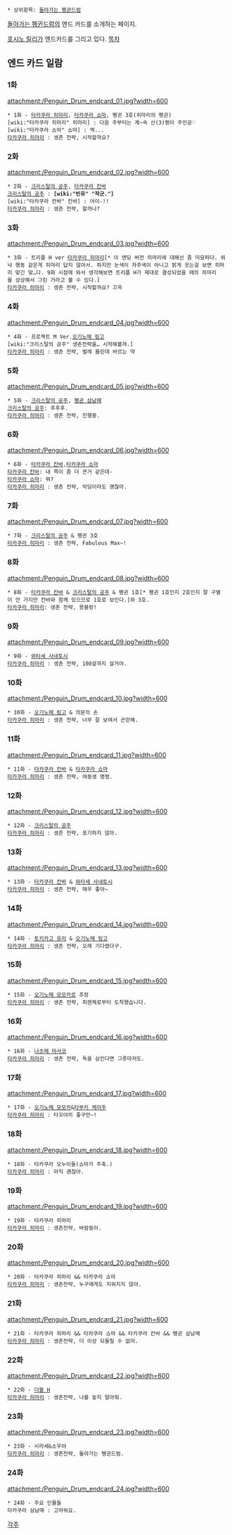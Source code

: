 * 상위항목: [[돌아가는 펭귄드럼]]

[[돌아가는 펭귄드럼]]의 엔드 카드를 소개하는 페이지.

[[호시노 릴리]]가 엔드카드를 그리고 있다.
[[목차]]
== 엔드 카드 일람 ==
=== 1화 ===
attachment:/Penguin_Drum_endcard_01.jpg?width=600
 * 1화 - [[타카쿠라 히마리]], [[타카쿠라 쇼마]], 펭귄 3호(히마리의 펭귄)
 [wiki:"타카쿠라 히마리" 히마리] : 다음 주부터는 계~속 산(3)짱이 주인공♡
 [wiki:"타카쿠라 쇼마" 쇼마] : 엑...
 [[타카쿠라 히마리]] : 생존 전략, 시작할까요?
=== 2화 ===
attachment:/Penguin_Drum_endcard_02.jpg?width=600
 * 2화 - [[크리스탈의 공주]], [[타카쿠라 칸바]]
 [[크리스탈의 공주]] : '''[wiki:"빈유" "작군."]'''
 [wiki:"타카쿠라 칸바" 칸바] : 어이-!!
 [[타카쿠라 히마리]] : 생존 전략, 할까나?
=== 3화 ===
attachment:/Penguin_Drum_endcard_03.jpg?width=600
 * 3화 - 트리플 H ver [[타카쿠라 히마리]][* 이 엔딩 버전 히마리에 대해선 좀 미묘하다. 워낙 행동 같은게 히마리 답지 않아서. 하지만 눈색이 자주색이 아니고 밝게 웃는걸 보면 히마리 맞긴 맞…다. 9화 시점에 와서 생각해보면 트리플 H가 제대로 결성되었을 때의 히마리를 상상해서 그린 거라고 볼 수 있다.]
 [[타카쿠라 히마리]] : 생존 전략, 시작할까요? 끄윽
=== 4화 ===
attachment:/Penguin_Drum_endcard_04.jpg?width=600
 * 4화 - 프로젝트 M Ver.[[오기노메 링고]]
 [wiki:"크리스탈의 공주" 생존전략을… 시작해볼까.]
 [[타카쿠라 히마리]] : 생존 전략, 벌레 물린데 바르는 약
=== 5화 ===
attachment:/Penguin_Drum_endcard_05.jpg?width=600
 * 5화 - [[크리스탈의 공주]], [[펭귄 삼남매]]
 [[크리스탈의 공주]]: 후후후.
 [[타카쿠라 히마리]] : 생존 전략, 진행중.
=== 6화 ===
attachment:/Penguin_Drum_endcard_06.jpg?width=600
 * 6화 - [[타카쿠라 칸바]],[[타카쿠라 쇼마]]
 [[타카쿠라 칸바]]: 내 쪽이 좀 더 큰거 같은데-
 [[타카쿠라 쇼마]]: 뭐?
 [[타카쿠라 히마리]] : 생존 전략, 악당이라도 괜찮아.
=== 7화 ===
attachment:/Penguin_Drum_endcard_07.jpg?width=600
 * 7화 - [[크리스탈의 공주]] & 펭귄 3호
 [[타카쿠라 히마리]] : 생존 전략, Fabulous Max~! 
=== 8화 ===
attachment:/Penguin_Drum_endcard_08.jpg?width=600
 * 8화 - [[타카쿠라 칸바]] & [[크리스탈의 공주]] & 펭귄 1호[* 펭귄 1호인지 2호인지 잘 구별이 안 가지만 칸바와 함께 있으므로 1호로 보인다.]와 3호.
 [[타카쿠라 히마리]]: 생존 전략, 몽블랑!
=== 9화 ===
attachment:/Penguin_Drum_endcard_09.jpg?width=600
 * 9화 - [[와타세 사네토시]]
 [[타카쿠라 히마리]] : 생존 전략, 100살까지 살거야.
=== 10화 ===
attachment:/Penguin_Drum_endcard_10.jpg?width=600
 * 10화 - [[오기노메 링고]] & 의문의 손
 [[타카쿠라 히마리]] : 생존 전략, 너무 잘 보여서 곤란해.
=== 11화 ===
attachment:/Penguin_Drum_endcard_11.jpg?width=600
 * 11화 - [[타카쿠라 칸바]] & [[타카쿠라 쇼마]]
 [[타카쿠라 히마리]] : 생존 전략, 여동생 명령.
=== 12화 ===
attachment:/Penguin_Drum_endcard_12.jpg?width=600
 * 12화 - [[크리스탈의 공주]] 
 [[타카쿠라 히마리]] : 생존 전략, 포기하지 않아.

=== 13화 ===
attachment:/Penguin_Drum_endcard_13.jpg?width=600
 * 13화 - [[타카쿠라 칸바]] & [[와타세 사네토시]]
 [[타카쿠라 히마리]] : 생존 전략, 매우 좋아~
=== 14화 ===
attachment:/Penguin_Drum_endcard_14.jpg?width=600
 * 14화 - [[토키카고 유리]] & [[오기노메 링고]]
 [[타카쿠라 히마리]] : 생존 전략, 오래 기다렸다구.
=== 15화 ===
attachment:/Penguin_Drum_endcard_15.jpg?width=600
 * 15화 - [[오기노메 모모카]]로 추정
 [[타카쿠라 히마리]] : 생존 전략, 피렌체로부터 도착했습니다.
=== 16화 ===
attachment:/Penguin_Drum_endcard_16.jpg?width=600
 * 16화 - [[나츠메 마사코]]
 [[타카쿠라 히마리]] : 생존 전략, 독을 삼킨다면 그릇마저도.
=== 17화 ===
attachment:/Penguin_Drum_endcard_17.jpg?width=600
 * 17화 - [[오기노메 모모카]]&[[타부키 케이주]]
 [[타카쿠라 히마리]] : 타꼬야끼 좋구만~!
=== 18화 ===
attachment:/Penguin_Drum_endcard_18.jpg?width=600
 * 18화 - 타카쿠라 오누이들(쇼마가 주축.)
 [[타카쿠라 히마리]] : 아직 괜찮아.
=== 19화 ===
attachment:/Penguin_Drum_endcard_19.jpg?width=600
 * 19화 - 타카쿠라 히마리
 [[타카쿠라 히마리]] : 생존전략, 바람둥이.
=== 20화 ===
attachment:/Penguin_Drum_endcard_20.jpg?width=600
 * 20화 - 타카쿠라 히마리 && 타카쿠라 쇼마
 [[타카쿠라 히마리]] : 생존전략, 누구에게도 지워지지 않아.
=== 21화 ===
attachment:/Penguin_Drum_endcard_21.jpg?width=600
 * 21화 - 타카쿠라 히마리 && 타카쿠라 쇼마 && 타카쿠라 칸바 && 펭귄 삼남매
 [[타카쿠라 히마리]] : 생존전략, 더 이상 되돌릴 수 없어.
=== 22화 ===
attachment:/Penguin_Drum_endcard_22.jpg?width=600
 * 22화 - [[더블 H]]
 [[타카쿠라 히마리]] : 생존전략, 나를 놓지 말아줘.
=== 23화 ===
attachment:/Penguin_Drum_endcard_23.jpg?width=600
 * 23화 - 시라세&소우야
 [[타카쿠라 히마리]] : 생존전략, 돌아가는 펭귄드럼.
=== 24화 ===
attachment:/Penguin_Drum_endcard_24.jpg?width=600
 * 24화 - 주요 인물들
 타카쿠라 삼남매 : 고마워요.

[[각주]]
